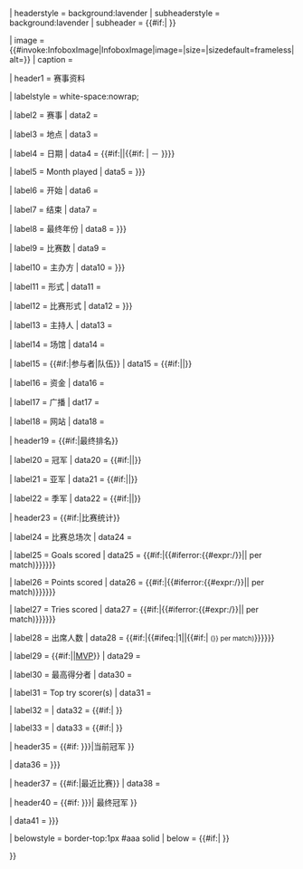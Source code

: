 {{Infobox
| title = {{If empty|{{{name|{{{tournament_name|}}}}}}|{{PAGENAMEBASE}}}}

| headerstyle = background:lavender
| subheaderstyle = background:lavender
| subheader = {{#if:{{{year|}}}|{{Endwithyear|{{{year}}}}} }}

| image = {{#invoke:InfoboxImage|InfoboxImage|image={{{image|}}}|size={{{image_size|}}}|sizedefault=frameless|alt={{{alt|}}}}}
| caption = {{{caption|}}}

| header1 = <includeonly>赛事资料</includeonly>

| labelstyle = white-space:nowrap;

| label2 = 赛事
| data2 = {{{sport|}}}

| label3 = 地点
| data3 = {{{location|}}}

| label4 = 日期
| data4  = {{#if:{{{date|}}}|{{{date}}}|{{#if:{{{start_date|}}} | {{{start_date}}}－{{{end_date|}}} }}}}

| label5 = Month played
| data5 = {{{month_played|{{{month played|}}}}}}

| label6 = 开始
| data6 = {{{establishment|}}}

| label7 = 结束
| data7 = {{{defunct|}}} 

| label8 = 最终年份
| data8 = {{{final_year|{{{final year|}}} }}} 

| label9 = 比赛数
| data9 = {{{number|}}}

| label10  = 主办方
| data10 = {{{administrator|{{{administrators|}}}}}}

| label11 = 形式
| data11 = {{{format|}}}

| label12 = 比赛形式
| data12  = {{{tournament_format|{{{tournament format|}}}}}}

| label13 = 主持人
| data13  = {{{host|}}}

| label14 = 场馆
| data14  = {{{venues|}}}

| label15 = {{#if:{{{participants|}}}|参与者|队伍}}
| data15  = {{#if:{{{participants|}}}|{{{participants}}}|{{{teams|}}}}}

| label16 = 资金
| data16  = {{{purse|}}}

| label17 = 广播
| dat17   = {{{broadcast|}}}

| label18 = 网站
| data18  = {{{website|}}}

| header19 = {{#if:{{{champion|}}}{{{champions|}}}{{{runner-up1|}}}{{{runners-up1|}}}{{{runner-up2|}}}{{{runners-up2|}}}|最终排名}}

| label20  = 冠军
| data20   = {{#if:{{{champion|}}}|{{{champion}}}|{{{champions|}}}}}

| label21  = 亚军
| data21   = {{#if:{{{runner-up1|}}}|{{{runner-up1}}}|{{{runners-up1|}}}}}

| label22  = 季军
| data22   = {{#if:{{{runner-up2|}}}|{{{runner-up2}}}|{{{runners-up2|}}}}}

| header23 = {{#if:{{{matches|}}}{{{goals|}}}{{{attendance|}}}{{{top_scorer|}}}{{{best_player|}}}{{{stat1|}}}{{{stat2|}}}|比赛统计}}

| label24  = 比赛总场次
| data24   = {{{matches|}}}

| label25  = Goals&nbsp;scored
| data25   = {{{goals|}}} {{#if:{{both|{{{matches|}}}|{{{goals|}}}}}|{{#iferror:{{#expr:{{{goals|}}}/{{{matches|}}}}}||{{small|({{#expr:{{{goals|}}}/{{{matches|}}} round 2}} per match)}}}}}}

| label26  = Points&nbsp;scored
| data26   = {{{points|}}} {{#if:{{both|{{{matches|}}}|{{{points|}}}}}|{{#iferror:{{#expr:{{{points|}}}/{{{matches|}}}}}||{{small|({{#expr:{{{points|}}}/{{{matches|}}} round 2}} per match)}}}}}}

| label27  = Tries&nbsp;scored
| data27   = {{{tries|}}} {{#if:{{both|{{{matches|}}}|{{{tries|}}}}}|{{#iferror:{{#expr:{{{tries|}}}/{{{matches|}}}}}||{{small|({{#expr:{{{tries|}}}/{{{matches|}}} round 2}} per match)}}}}}}

| label28  = 出席人数
| data28   = {{#if:{{{attendance|}}}|{{formatnum: {{{attendance|0}}}}}{{#ifeq:{{{noaverage|}}}|1||{{#if:{{{matches|}}}|&nbsp;<small>({{formatnum: {{#expr: {{{attendance|0}}} / {{{matches|1}}} round 0}}}} per match)</small>}}}}}}

| label29 = {{#if:{{{mvp_label|}}}|{{{mvp_label}}}|[[最有价值球员|MVP]]}}
| data29  = {{{mvp|}}}

| label30 = 最高得分者
| data30  = {{{top_scorer|}}}

| label31 = Top&nbsp;try&nbsp;scorer(s)
| data31  = {{{top_try_scorer|}}}

| label32 = {{{stat1_label}}}
| data32  = {{#if:{{{stat1_label}}}| {{{stat1|}}} }}

| label33 = {{{stat2_label}}}
| data33  = {{#if:{{{stat2_label}}}| {{{stat2|}}} }}

| header35 = {{#if: {{{current_champion|{{{Current Champion|}}}}}}|当前冠军 }}

| data36 = {{{current_champion|{{{Current Champion|}}}}}}

| header37 = {{#if:{{{current|}}}|最近比赛}}
| data38 = {{{current|}}}

| header40 = {{#if: {{{final_champion|{{{Final Champion|}}}}}}| 最终冠军 }}

| data41 = {{{final_champion|{{{Final Champion|}}}}}}

| belowstyle = border-top:1px #aaa solid
| below  = {{#if:{{{previous|}}}{{{next|}}}| {{succession links| left = {{{previous|}}}| right = {{{next|}}} }} }}

}}<noinclude>
{{documentation}}
</noinclude>